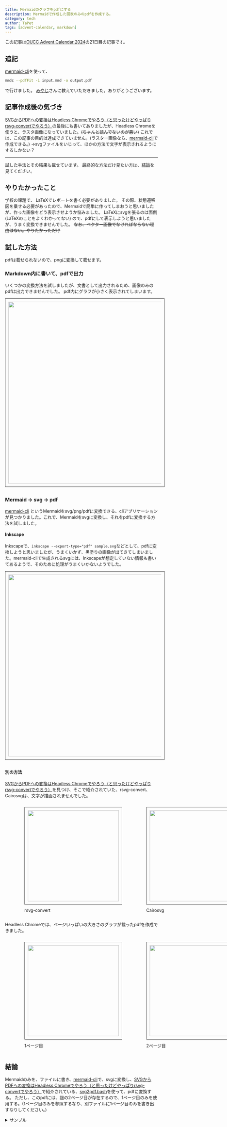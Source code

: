 ```yaml
---
title: Mermaidのグラフをpdfにする
description: Mermaidで作成した図表のみのpdfを作成する。
category: tech
author: TaPet
tags: [advent-calendar, markdown]
---
```




この記事は[OUCC Advent Calendar 2024](https://adventar.org/calendars/10655)の21日目の記事です。

## 追記
[mermaid-cli](https://github.com/mermaid-js/mermaid-cli)を使って、
```bash
mmdc --pdfFit -i input.mmd -o output.pdf
```
で行けました。
[みやじ](https://oucc.org/blog/authors/miyaji/)さんに教えていただきました。ありがとうございます。

## 記事作成後の気づき
[SVGからPDFへの変換はHeadless Chromeでやろう（と思ったけどやっぱりrsvg-convertでやろう）](https://qiita.com/s417-lama/items/747be70c35204d4e1b39#headless-chrome)の最後にも書いてありましたが、Headless Chromeを使うと、ラスタ画像になっていました。~~(ちゃんと読んでないのが悪い)~~ これでは、この記事の目的は達成できていません。(ラスター画像なら、[mermaid-cli](https://github.com/mermaid-js/mermaid-cli)で作成できる。)
→svgファイルをいじって、ほかの方法で文字が表示されるようにするしかない？

---

試した手法とその結果も載せています。
最終的な方法だけ見たい方は、[結論](#結論)を見てください。

## やりたかったこと
学校の課題で、 LaTeXでレポートを書く必要がありました。
その際、状態遷移図を乗せる必要があったので、Mermaidで簡単に作ってしまおうと思いましたが、作った画像をどう表示させようか悩みました。
LaTeXにsvgを張るのは面倒 (LaTeXのことをよくわかってない) ので、pdfにして表示しようと思いましたが、うまく変換できませんでした。
~~なお、ベクター画像でなければならない理由はない。やりたかっただけ~~

## 試した方法
pdfは載せられないので、pngに変換して載せます。
### Markdown内に書いて、pdfで出力
いくつかの変換方法を試しましたが、文書として出力されるため、画像のみのpdfは出力できませんでした。
pdf内にグラフが小さく表示されてしまいます。

<Image src={mdToPdf} alt="" width="600px" style="padding: 10px; margin-bottom: 10px; border: 1px solid #333333;"/>

### Mermaid → svg → pdf
[mermaid-cli](https://github.com/mermaid-js/mermaid-cli) というMermaidをsvg/png/pdfに変換できる、cliアプリケーションが見つかりました。これで、Mermaidをsvgに変換し、それをpdfに変換する方法を試しました。
#### Inkscape
Inkscapeで、`inkscape --export-type="pdf" sample.svg`などとして、pdfに変換しようと思いましたが、うまくいかず、黒塗りの画像が出てきてしまいました。mermaid-cliで生成されるsvgには、Inkscapeが想定していない情報も書いてあるようで、そのために処理がうまくいかないようでした。

<Image src={Inkscape} alt="" width="600px" style="padding: 10px; margin-bottom: 10px; border: 1px solid #333333;"/>

#### 別の方法
[SVGからPDFへの変換はHeadless Chromeでやろう（と思ったけどやっぱりrsvg-convertでやろう）](https://qiita.com/s417-lama/items/747be70c35204d4e1b39#headless-chrome)を見つけ、そこで紹介されていた、rsvg-convert、Cairosvgは、文字が描画されませんでした。

<ul style="display: flex;">
<il><figure><Image src={rsvgConvert} alt="" width="300px" style="padding: 10px; margin-bottom: 10px; border: 1px solid #333333;"/><figcaption>rsvg-convert</figcaption></figure></il>
<il><figure><Image src={Cairosvg} alt="" width="300px" style="padding: 10px; margin-bottom: 10px; border: 1px solid #333333;"/><figcaption>Cairosvg</figcaption></figure></il>
</ul>

Headless Chromeでは、ページいっぱいの大きさのグラフが載ったpdfを作成できました。
<ul style="display: flex;">
<il><figure><Image src={headless1} alt="" width="300px" style="padding: 10px; margin-bottom: 10px; border: 1px solid #333333;"/><figcaption>1ページ目</figcaption></figure></il>
<il><figure><Image src={headless2} alt="" width="300px" style="padding: 10px; margin-bottom: 10px; border: 1px solid #333333;"/><figcaption>2ページ目</figcaption></figure></il>
</ul>

## 結論
Mermaidのみを、ファイルに書き、[mermaid-cli](https://github.com/mermaid-js/mermaid-cli)で、svgに変換し、[SVGからPDFへの変換はHeadless Chromeでやろう（と思ったけどやっぱりrsvg-convertでやろう）](https://qiita.com/s417-lama/items/747be70c35204d4e1b39#headless-chrome)で紹介されている、[svg2pdf.bash](https://gist.github.com/s417-lama/84bf66de1096c4587e8187092fb41684)を使って、pdfに変換する。
ただし、このpdfには、謎の2ページ目が存在するので、1ページ目のみを使用する。(1ページ目のみを参照するなり、別ファイルに1ページ目のみを書き出すなりしてください。)

<details>
<summary>サンプル</summary>

Mermaidファイルの記述

```sample.mmd
graph TD
a-->b
a-->c
b-->d
c-->e
d-->e
```

Mermaid
<Image src={svg} alt=""/>

PDF
<ul style="display: flex;">
<il><figure><Image src={headless1} alt="" width="300px" style="padding: 10px; margin-bottom: 10px; border: 1px solid #333333;"/><figcaption>1ページ目</figcaption></figure></il>
<il><figure><Image src={headless2} alt="" width="300px" style="padding: 10px; margin-bottom: 10px; border: 1px solid #333333;"/><figcaption>2ページ目</figcaption></figure></il>
</ul>

</details>
